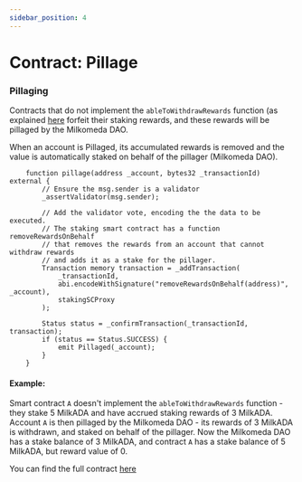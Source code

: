```yaml
---
sidebar_position: 4
---
```


# Contract: Pillage

### Pillaging

Contracts that do not implement the `ableToWithdrawRewards` function (as explained [here](./contract_liquidstaking) forfeit their staking rewards, and these rewards will be pillaged by the Milkomeda DAO.

When an account is Pillaged, its accumulated rewards is removed and the value is automatically staked on behalf of the pillager (Milkomeda DAO).

```solidity
    function pillage(address _account, bytes32 _transactionId) external {
        // Ensure the msg.sender is a validator
        _assertValidator(msg.sender);

        // Add the validator vote, encoding the the data to be executed.
        // The staking smart contract has a function removeRewardsOnBehalf
        // that removes the rewards from an account that cannot withdraw rewards
        // and adds it as a stake for the pillager.
        Transaction memory transaction = _addTransaction(
            _transactionId,
            abi.encodeWithSignature("removeRewardsOnBehalf(address)", _account),
            stakingSCProxy
        );

        Status status = _confirmTransaction(_transactionId, transaction);
        if (status == Status.SUCCESS) {
            emit Pillaged(_account);
        }
    }
```

#### Example:

Smart contract `A` doesn't implement the `ableToWithdrawRewards` function - they stake 5 MilkADA and have accrued staking rewards of 3 MilkADA. Account `A` is then pillaged by the Milkomeda DAO - its rewards of 3 MilkADA is withdrawn, and staked on behalf of the pillager. Now the Milkomeda DAO has a stake balance of 3 MilkADA, and contract `A` has a stake balance of 5 MilkADA, but reward value of 0.

You can find the full contract [here](https://github.com/dcSpark/liquid-staking/blob/main/src/pillage/Pillage.sol)
